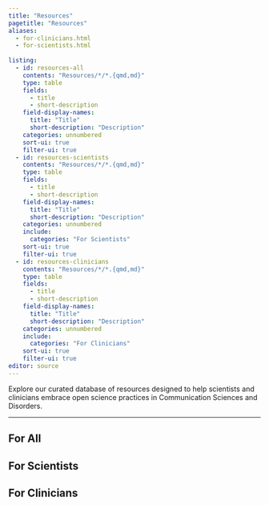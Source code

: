 ```yaml
---
title: "Resources"
pagetitle: "Resources"
aliases: 
  - for-clinicians.html
  - for-scientists.html
  
listing:
  - id: resources-all
    contents: "Resources/*/*.{qmd,md}"
    type: table
    fields:
      - title
      - short-description
    field-display-names: 
      title: "Title"
      short-description: "Description"
    categories: unnumbered
    sort-ui: true
    filter-ui: true
  - id: resources-scientists
    contents: "Resources/*/*.{qmd,md}"
    type: table
    fields:
      - title
      - short-description
    field-display-names: 
      title: "Title"
      short-description: "Description"
    categories: unnumbered
    include:
      categories: "For Scientists"
    sort-ui: true
    filter-ui: true
  - id: resources-clinicians
    contents: "Resources/*/*.{qmd,md}"
    type: table
    fields:
      - title
      - short-description
    field-display-names: 
      title: "Title"
      short-description: "Description"
    categories: unnumbered
    include:
      categories: "For Clinicians"
    sort-ui: true
    filter-ui: true
editor: source
---
```


Explore our curated database of resources designed to help scientists and clinicians embrace open science practices in Communication Sciences and Disorders.

<!--# ::: {.callout-tip appearance="minimal"}
See a resource missing? Let us know!
::: -->
----
:::::: panel-tabset
## For All

::: {#resources-all}
:::

## For Scientists

::: {#resources-scientists}
:::

## For Clinicians

::: {#resources-clinicians}
:::
::::::
